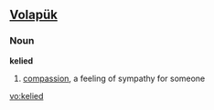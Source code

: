 ==[[Volapük]]==

===Noun===
'''kelied'''

# [[compassion]], a feeling of sympathy for someone

[[vo:kelied]]